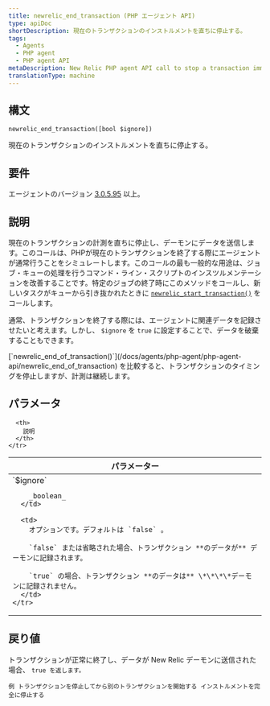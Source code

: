 ```yaml
---
title: newrelic_end_transaction (PHP エージェント API)
type: apiDoc
shortDescription: 現在のトランザクションのインストルメントを直ちに停止する。
tags:
  - Agents
  - PHP agent
  - PHP agent API
metaDescription: New Relic PHP agent API call to stop a transaction immediately. Useful for job queue processing.
translationType: machine
---
```


## 構文

```
newrelic_end_transaction([bool $ignore])
```

現在のトランザクションのインストルメントを直ちに停止する。

## 要件

エージェントのバージョン [3.0.5.95](/docs/release-notes/agent-release-notes/php-release-notes/php-agent) 以上。

## 説明

現在のトランザクションの計測を直ちに停止し、デーモンにデータを送信します。このコールは、PHPが現在のトランザクションを終了する際にエージェントが通常行うことをシミュレートします。このコールの最も一般的な用途は、ジョブ・キューの処理を行うコマンド・ライン・スクリプトのインスツルメンテーションを改善することです。特定のジョブの終了時にこのメソッドをコールし、新しいタスクがキューから引き抜かれたときに [`newrelic_start_transaction()`](/docs/agents/php-agent/php-agent-api/newrelic_start_transaction) をコールします。

通常、トランザクションを終了する際には、エージェントに関連データを記録させたいと考えます。しかし、 `$ignore` を `true` に設定することで、データを破棄することもできます。

<Callout variant="tip">
  [`newrelic_end_of_transaction()`](/docs/agents/php-agent/php-agent-api/newrelic_end_of_transaction) を比較すると、トランザクションのタイミングを停止しますが、計測は継続します。
</Callout>

## パラメータ

<table>
  <thead>
    <tr>
      <th width="25%">
        パラメーター
      </th>

      <th>
        説明
      </th>
    </tr>
  </thead>

  <tbody>
    <tr>
      <td>
        `$ignore`

        _boolean_
      </td>

      <td>
        オプションです。デフォルトは `false` 。

        `false` または省略された場合、トランザクション **のデータが** デーモンに記録されます。

        `true` の場合、トランザクション **のデータは** \*\*\*\*デーモンに記録されません。
      </td>
    </tr>
  </tbody>
</table>

## 戻り値

トランザクションが正常に終了し、データが New Relic デーモンに送信された場合、 `true を返します。`

`例
トランザクションを停止してから別のトランザクションを開始する
インストルメントを完全に停止する`

